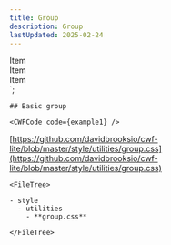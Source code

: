 ```yaml
---
title: Group
description: Group
lastUpdated: 2025-02-24
---
```



  <div>Item</div>
  <div>Item</div>
  <div>Item</div>
</div>`;

<Tabs>
  <TabItem label="Overview" icon="puzzle">
    
    ## Basic group

    <CWFCode code={example1} />
  </TabItem>
  <TabItem label="Files" icon="list-format">

  [https://github.com/davidbrooksio/cwf-lite/blob/master/style/utilities/group.css](https://github.com/davidbrooksio/cwf-lite/blob/master/style/utilities/group.css)
  
    <FileTree>

    - style
      - utilities
        - **group.css**

    </FileTree>
  </TabItem>
  <TabItem label="Stylesheet" icon="open-book">
    <Code code={cssExample} lang="css" />
  </TabItem>
</Tabs>
